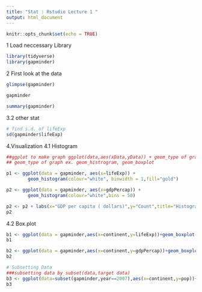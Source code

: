 ```yaml
---
title: "Stat : Rstudio Lecture 1 "
output: html_document
---
```


```r
knitr::opts_chunk$set(echo = TRUE)
```

1 Load neccessary Library
```r
library(tidyverse)
library(gapminder)
```

2 First look at the data
```r
glimpse(gapminder)
```
```r
gapminder
```

```r
summary(gapminder)
```


3.2 other stat
```r
# find s.d. of lifeExp
sd(gapminder$lifeExp)
```

4.Visualization
4.1 Histogram
```r
##ggplot to make graph ggplot(data,aes(xData,yData)) + geom_type of graph(customise)
## geom_type of graph ex. geom_histrogram, geom_boxplot

p1 <- ggplot(data = gapminder, aes(x=lifeExp)) +
        geom_histogram(colour="white", binwidth = 1,fill="gold")

p2 <- ggplot(data = gapminder, aes(x=gdpPercap)) +
        geom_histogram(colour="white",bins = 50)

p2 <- p2 + labs(x="GDP per capita ( dollars)",y="Count",title="Histogram of GDP")
p2
```

4.2 Box.plot
```r
b1 <- ggplot(data = gapminder,aes(x=continent,y=lifeExp))+geom_boxplot()
b1

b2 <- ggplot(data = gapminder,aes(x=continent,y=gdpPercap))+geom_boxplot()
b2

# Subsetting Data
###subsetting data by subset(data,target data)
b3 <- ggplot(data=subset(gapminder,year==2007),aes(x=continent,y=pop))+geom_boxplot()
b3
```



